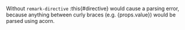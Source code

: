 Without `remark-directive` :this{#directive} would cause a parsing error,
because anything between curly braces (e.g. {props.value}) would be parsed using acorn.
